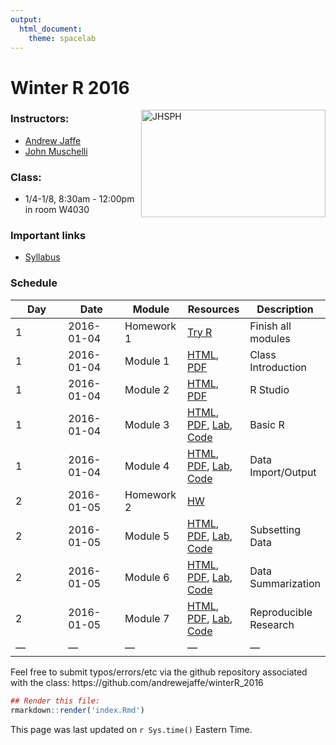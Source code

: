```yaml
---
output:
  html_document:
    theme: spacelab
---
```


Winter R 2016
=============

<a href="http://www.jhsph.edu/"><img alt = "JHSPH" align="right" src="http://www.aejaffe.com/media/jhu-bloomberg-logo.jpg" width=295 height=172/></a>

### Instructors: 

* [Andrew Jaffe](http://www.aejaffe.com/)
* [John Muschelli](http://biostat.jhsph.edu/~jmuschel/)

### Class:

* 1/4-1/8, 8:30am - 12:00pm in room W4030

### Important links

* [Syllabus](http://www.aejaffe.com/winterR_2016/Syllabus-winterR-student.doc)

### Schedule

| Day  | Date  |  Module  | Resources  |  Description |
|---|---|---|---|---|
| 1  | 2016-01-04  | Homework 1  | [Try R](http://tryr.codeschool.com/)  | Finish all modules  |
| 1  | 2016-01-04  | Module 1  | [HTML](Intro/lecture/Intro.html), [PDF](Intro/lecture/Intro.pdf)  | Class Introduction  |
| 1  | 2016-01-04  | Module 2  | [HTML](RStudio/lecture/RStudio.html), [PDF](RStudio/lecture/RStudio.pdf) | R Studio  |
| 1  | 2016-01-04  | Module 3  | [HTML](Basic_R/lecture/Basic_R.html), [PDF](Basic_R/lecture/Basic_R.pdf), [Lab](Basic_R/lab/Basic_R_Lab.R), [Code](Basic_R/lecture/Basic_R.R) | Basic R  |
| 1  | 2016-01-04  | Module 4  | [HTML](Data_IO/lecture/Data_IO.html), [PDF](Data_IO/lecture/Data_IO.pdf), [Lab](Data_IO/lab/Data_IO_Lab.R), [Code](Data_IO/lecture/Data_IO.R) | Data Import/Output  |
| 2  | 2016-01-05  | Homework 2  | [HW ](HW/homework2.R)  |   |
| 2  | 2016-01-05  | Module 5  | [HTML](Subsetting_Data_in_R/lecture/Subsetting_Data_in_R.html), [PDF](Subsetting_Data_in_R/lecture/Subsetting_Data_in_R.pdf), [Lab](Subsetting_Data_in_R/lab/Subsetting_Data_in_R_Lab.R), [Code](Subsetting_Data_in_R/lecture/Subsetting_Data_in_R.R) | Subsetting Data |
| 2  | 2016-01-05 | Module 6  | [HTML](Data_Summarization/lecture/Data_Summarization.html), [PDF](Data_Summarization/lecture/Data_Summarization.pdf), [Lab](Data_Summarization/lab/Data_Summarization_Lab.R), [Code](Data_Summarization/lecture/Data_Summarization.R)  | Data Summarization |
| 2  | 2016-01-05 | Module 7  | [HTML](Knitr/lecture/Knitr.html), [PDF](Knitr/lecture/Knitr.pdf), [Lab](Knitr/lab/illusion.Rmd), [Code](Knitr/lecture/Knitr.Rmd) | Reproducible Research |
|---|---|---|---|---|

<!-- 
|---|---|---|---|---|
| 3  | 2016-06-17  | Homework 3  | [HW](hw/homework3.R) | Homework |
| 3  | 2016-06-17  | Module 7  | [lecSlides](modules/module7.html), [lecNotes](modules/module7.pdf), [code](https://github.com/andrewejaffe/summerR_2016/blob/gh-pages/modules/module7.R), [lab](labs/module7_lab.R), [key](labs/module7_lab_key.R)  | Summarization |
| 3  | 2016-06-17  | Module 8  | [lecSlides](modules/module8.html), [lecNotes](modules/module8.pdf), [code](https://github.com/andrewejaffe/summerR_2016/blob/gh-pages/modules/module8.R), [lab](labs/module8_lab.R), [key](labs/module8_lab_key.R)  | Visualization |
|---|---|---|---|---|
| 4  | 2016-06-18  | Module 9  | [lecSlides](modules/module9.html), [lecNotes](modules/module9.pdf), [code](https://github.com/andrewejaffe/summerR_2016/blob/gh-pages/modules/module9.R), [lab](labs/module9_lab.R), [key](labs/module9_lab_key.R)  | Data cleaning |
| 4  | 2016-06-18  | Module 10  | [lecSlides](modules/module10.html), [lecNotes](modules/module10.pdf),  [code](https://github.com/andrewejaffe/summerR_2016/blob/gh-pages/modules/module10.R) | Lists and functions |
| 4  | 2016-06-18  | Module 11  | [lecSlides](modules/module11.html), [lecNotes](modules/module11.pdf),  [code](https://github.com/andrewejaffe/summerR_2016/blob/gh-pages/modules/module11.R) | Statistics |
|---|---|---|---|---|
| 5  | 2016-06-19  | Module 12 lecture | [lecSlides](modules/module12.html), [lecNotes](modules/module12.pdf), [code](https://github.com/andrewejaffe/summerR_2016/blob/gh-pages/modules/module12.R)  | Reproducible research  |
| 5  | 2016-06-19  | Module 12 lab | [lab](labs/module12_lab.R), [illusion R Markdown](labs/illusion.Rmd), [illusion Word](labs/illusion.docx), [part 2 Rmd](labs/module12_lab_part2.Rmd), [part 2 html](labs/module12_lab_part2.html)  | Reproducible research (practical) |
| 5  | 2016-06-19  | Module 13  | [lecSlides](modules/mapping_module.html),  [code](https://github.com/andrewejaffe/summerR_2016/blob/gh-pages/modules/mapping_module.R), [lab](labs/mapping_module_lab.R) | Mapping Tools  |

<!-- Add links to the rest of the material as we go

| 5  | 2016-06-19  | Module X  | [lecSlides](modules/moduleX.html), [code](), [lab](), [key]()  |   |

| 5  | 2016-06-19  | Module 12 lab | [lab](labs/module12_lab.R), [illusion R Markdown](labs/illusion.Rmd), [illusion Word](labs/illusion.docx), [part 2 Rmd](labs/module12_lab_part2.Rmd), [part 2 html](labs/module12_lab_part2.html), [key](labs/module12_lab_key.R) | Reproducible research (practical) |
-->

Feel free to submit typos/errors/etc via the github repository associated with the class: 
https://github.com/andrewejaffe/winterR_2016

```r
## Render this file:
rmarkdown::render('index.Rmd')
```

This page was last updated on `r Sys.time()` Eastern Time.
